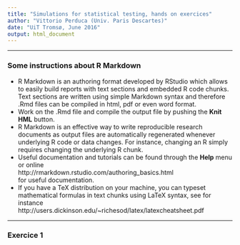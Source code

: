 ```yaml
---
title: "Simulations for statistical testing, hands on exercices"
author: "Vittorio Perduca (Univ. Paris Descartes)"
date: "UiT Tromsø, June 2016"
output: html_document
---
```



****
### Some instructions about R Markdown
* R Markdown is an authoring format developed by RStudio which allows to easily build reports with text sections and embedded R code chunks. Text sections are written using simple Markdown syntax and therefore .Rmd files can be compiled in html, pdf or even word format. 
* Work on the .Rmd file and compile the output file by pushing the  __Knit HML__ button. 
* R Markdown is an effective way to write reproducible research documents as output files are automatically regenerated whenever underlying R code or data changes. For instance, changing an R simply requires changing the underlying R chunk.
* Useful documentation and tutorials can be found through the __Help__ menu or online \
http://rmarkdown.rstudio.com/authoring_basics.html \
for useful documentation.
* If you have a TeX distribution on your machine, you can typeset mathematical formulas in text chunks using LaTeX syntax, see for instance \
http://users.dickinson.edu/~richesod/latex/latexcheatsheet.pdf

****

### Exercice 1
